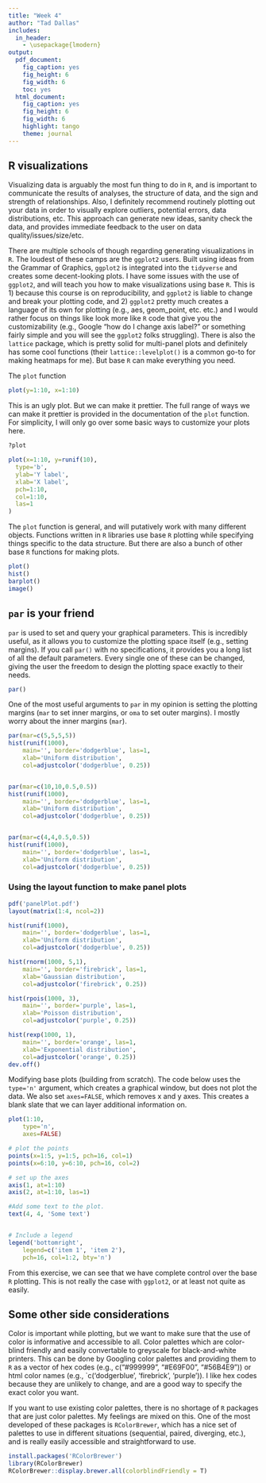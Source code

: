 ```yaml
---
title: "Week 4"
author: "Tad Dallas"
includes:
  in_header:
    - \usepackage{lmodern}
output:
  pdf_document:
    fig_caption: yes
    fig_height: 6
    fig_width: 6
    toc: yes
  html_document:
    fig_caption: yes
    fig_height: 6
    fig_width: 6
    highlight: tango
    theme: journal
---
```




## R visualizations

Visualizing data is arguably the most fun thing to do in `R`, and is important to communicate the results of analyses, the structure of data, and the sign and strength of relationships. Also, I definitely recommend routinely plotting out your data in order to visually explore outliers, potential errors, data distributions, etc. This approach can generate new ideas, sanity check the data, and provides immediate feedback to the user on data quality/issues/size/etc.


There are multiple schools of though regarding generating visualizations in `R`. The loudest of these camps are the `ggplot2` users. Built using ideas from the Grammar of Graphics, `ggplot2` is integrated into the `tidyverse` and creates some decent-looking plots. I have some issues with the use of `ggplot2`, and will teach you how to make visualizations using base `R`. This is 1) because this course is on reproducibility, and `ggplot2` is liable to change and break your plotting code, and 2) `ggplot2` pretty much creates a language of its own for plotting (e.g., aes, geom_point, etc. etc.) and I would rather focus on things like look more like `R` code that give you the customizability (e.g., Google "how do I change axis label?" or something fairly simple and you will see the `ggplot2` folks struggling). There is also the `lattice` package, which is pretty solid for multi-panel plots and definitely has some cool functions (their `lattice::levelplot()` is a common go-to for making heatmaps for me). But base `R` can make everything you need.  




The `plot` function

```r

plot(y=1:10, x=1:10)

```


This is an ugly plot. But we can make it prettier. The full range of ways we can make it prettier is provided in the documentation of the `plot` function. For simplicity, I will only go over some basic ways to customize your plots here. 



```r
?plot
```



```r

plot(x=1:10, y=runif(10), 
  type='b', 
  ylab='Y label', 
  xlab='X label', 
  pch=1:10, 
  col=1:10, 
  las=1
)

```










The `plot` function is general, and will putatively work with many different objects. Functions written in `R` libraries use base `R` plotting while specifying things specific to the data structure. But there are also a bunch of other base `R` functions for making plots. 



```r

plot()
hist()
barplot()
image()

```












## `par` is your friend

`par` is used to set and query your graphical parameters. This is incredibly useful, as it allows you to customize the plotting space itself (e.g., setting margins). If you call `par()` with no specifications, it provides you a long list of all the default parameters. Every single one of these can be changed, giving the user the freedom to design the plotting space exactly to their needs.


```r

par()

```




One of the most useful arguments to `par` in my opinion is setting the plotting margins (`mar` to set inner margins, or `oma` to set outer margins). I mostly worry about the inner margins (`mar`).

```r

par(mar=c(5,5,5,5))
hist(runif(1000), 
	main='', border='dodgerblue', las=1,
	xlab='Uniform distribution',
	col=adjustcolor('dodgerblue', 0.25))


par(mar=c(10,10,0.5,0.5))
hist(runif(1000), 
	main='', border='dodgerblue', las=1,
	xlab='Uniform distribution',
	col=adjustcolor('dodgerblue', 0.25))


par(mar=c(4,4,0.5,0.5))
hist(runif(1000), 
	main='', border='dodgerblue', las=1,
	xlab='Uniform distribution',
	col=adjustcolor('dodgerblue', 0.25))

```






















### Using the layout function to make panel plots


```r

pdf('panelPlot.pdf')
layout(matrix(1:4, ncol=2))

hist(runif(1000), 
	main='', border='dodgerblue', las=1,
	xlab='Uniform distribution',
	col=adjustcolor('dodgerblue', 0.25))

hist(rnorm(1000, 5,1),
	main='', border='firebrick', las=1,
	xlab='Gaussian distribution',
	col=adjustcolor('firebrick', 0.25))

hist(rpois(1000, 3),
	main='', border='purple', las=1,
	xlab='Poisson distribution',
	col=adjustcolor('purple', 0.25))

hist(rexp(1000, 1),
	main='', border='orange', las=1,
	xlab='Exponential distribution',
	col=adjustcolor('orange', 0.25))
dev.off()

```













Modifying base plots (building from scratch). The code below uses the `type='n'` argument, which creates a graphical window, but does not plot the data. We also set `axes=FALSE`, which removes x and y axes. This creates a blank slate that we can layer additional information on.

```r

plot(1:10, 
	type='n', 
	axes=FALSE)

# plot the points
points(x=1:5, y=1:5, pch=16, col=1)
points(x=6:10, y=6:10, pch=16, col=2)

# set up the axes
axis(1, at=1:10)
axis(2, at=1:10, las=1)

#Add some text to the plot.
text(4, 4, 'Some text')


# Include a legend
legend('bottomright', 
	legend=c('item 1', 'item 2'), 
	pch=16, col=1:2, bty='n')

```



From this exercise, we can see that we have complete control over the base `R` plotting. This is not really the case with `ggplot2`, or at least not quite as easily. 



## Some other side considerations

Color is important while plotting, but we want to make sure that the use of color is informative and accessible to all. Color palettes which are color-blind friendly and easily convertable to greyscale for black-and-white printers. This can be done by Googling color palettes and providing them to `R` as a vector of hex codes (e.g., c("#999999", "#E69F00", "#56B4E9")) or html color names (e.g., `c('dodgerblue', 'firebrick', 'purple')). I like hex codes because they are unlikely to change, and are a good way to specify the exact color you want. 


If you want to use existing color palettes, there is no shortage of `R` packages that are just color palettes. My feelings are mixed on this. One of the most developed of these packages is `RColorBrewer`, which has a nice set of palettes to use in different situations (sequential, paired, diverging, etc.), and is really easily accessible and straightforward to use. 


```r

install.packages('RColorBrewer')
library(RColorBrewer)
RColorBrewer::display.brewer.all(colorblindFriendly = T)

```





